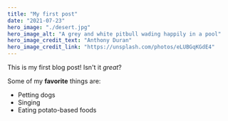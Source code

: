 ```yaml
---
title: "My first post"
date: "2021-07-23"
hero_image: "./desert.jpg"
hero_image_alt: "A grey and white pitbull wading happily in a pool"
hero_image_credit_text: "Anthony Duran"
hero_image_credit_link: "https://unsplash.com/photos/eLUBGqKGdE4"
---
```


This is my first blog post! Isn't it *great*?

Some of my **favorite** things are:

* Petting dogs
* Singing
* Eating potato-based foods
